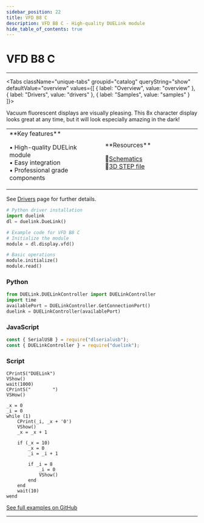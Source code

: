 ```yaml
---
sidebar_position: 22
title: VFD B8 C
description: VFD B8 C - High-quality DUELink module
hide_table_of_contents: true
---
```



# VFD B8 C

<ImageSection 
  product="dvfdb8-c"
  tagline="Vacuum Fluorescent Character Display"
/>

---

<Tabs className="unique-tabs" groupid="catalog" queryString="show" defaultValue="overview"
  values={[
    {
        label: "Overview",
        value: "overview"
    },
    {
        label: "Drivers",
        value: "drivers"
    },
    {
        label: "Samples",
        value: "samples"
    }
]}>

<TabItem value="overview">

Vacuum fluorescent displays are visually pleasing. This 8x character display looks great at any time, but it will look especially amazing in the dark!

<table><td width='50%'>
**Key features**

• High-quality DUELink module<br/>
• Easy integration<br/>
• Professional grade components<br/>

</td><td width='50%'>
**Resources**
 
📄[Schematics](/sch/gdl-dvfdb8-c.pdf)<br/>
🔩[3D STEP file](/3d/gdl-dvfdb8-c.step)<br/>
</td></table>

</TabItem>

<TabItem value="drivers">

See [Drivers](/docs/engine/drivers) page for further details.

```python
# Python driver installation
import duelink
dl = duelink.DueLink()

# Example code for VFD B8 C
# Initialize the module
module = dl.display.vfd()

# Basic operations
module.initialize()
module.read()
```

</TabItem>

<TabItem value="samples">

### Python

```python
from DUELink.DUELinkController import DUELinkController
import time
availablePort = DUELinkController.GetConnectionPort()
duelink = DUELinkController(availablePort)
```

### JavaScript

```javascript
const { SerialUSB } = require("dlserialusb");
const { DUELinkController } = require("duelink");
```

### Script

```basic
CPrintS("DUELink")
VShow()
wait(1000)
CPrintS("        ")
VSHow()

_x = 0
_i = 0
while (1)   
    CPrint(_i, _x + '0')
    VShow()
    _x = _x + 1
    
    if (_x = 10)
        _x = 0
        _i = _i + 1
        
        if _i = 8
            _i = 0
            VShow()
        end
    end
    wait(10)      
wend

```

[See full examples on GitHub](https://github.com/ghi-electronics/duelink-website/tree/main/static/code/samples)

</TabItem>

</Tabs>

---

<OrderSection
    product="DUELink VFD B8 C"
    partnumber="GDL-DVFDB8-C"
    price="$19.99"
/>
